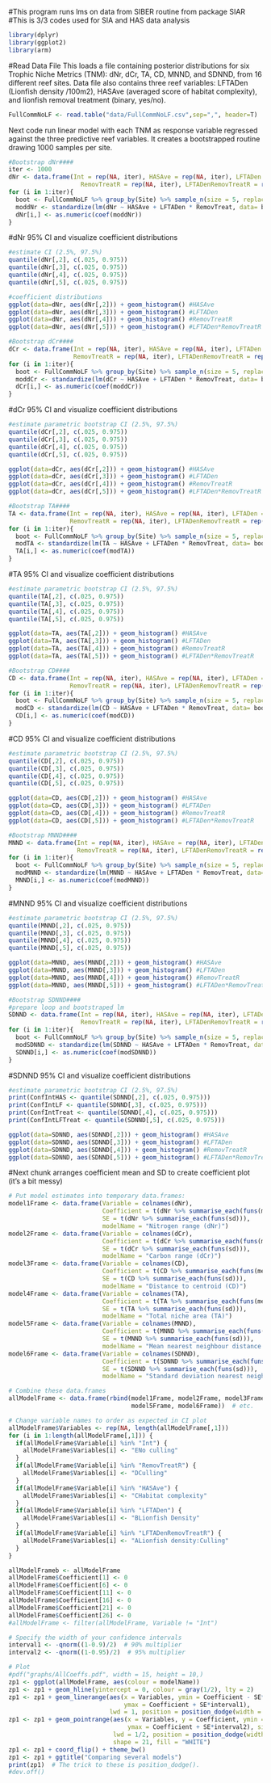 #This program runs lms on data from SIBER routine from package SIAR
#This is 3/3 codes used for SIA and HAS data analysis

```r
library(dplyr)
library(ggplot2)
library(arm)
```

#Read Data File
This loads a file containing posterior distributions for six Trophic Niche Metrics (TNM): dNr, dCr, TA, CD, MNND, and SDNND, from 16 different reef sites. Data file also contains three reef variables: LFTADen (Lionfish density /100m2), HASAve (averaged score of habitat complexity), and lionfish removal treatment (binary, yes/no).

```r
FullCommNoLF <- read.table("data/FullCommNoLF.csv",sep=",", header=T)
```

Next code run linear model with each TNM as response variable regressed against the three predictive reef variables. It creates a bootstrapped routine drawing 1000 samples per site. 

```r
#Bootstrap dNr####
iter <- 1000
dNr <- data.frame(Int = rep(NA, iter), HASAve = rep(NA, iter), LFTADen = rep(NA, iter), 
                    RemovTreatR = rep(NA, iter), LFTADenRemovTreatR = rep(NA, iter))
for (i in 1:iter){
  boot <- FullCommNoLF %>% group_by(Site) %>% sample_n(size = 5, replace = T)
  moddNr <- standardize(lm(dNr ~ HASAve + LFTADen * RemovTreat, data= boot))
  dNr[i,] <- as.numeric(coef(moddNr))  
} 
```

#dNr 95% CI and visualize coefficient distributions

```r
#estimate CI (2.5%, 97.5%) 
quantile(dNr[,2], c(.025, 0.975))
quantile(dNr[,3], c(.025, 0.975))
quantile(dNr[,4], c(.025, 0.975))
quantile(dNr[,5], c(.025, 0.975))

#coefficient distributions
ggplot(data=dNr, aes(dNr[,2])) + geom_histogram() #HASAve
ggplot(data=dNr, aes(dNr[,3])) + geom_histogram() #LFTADen
ggplot(data=dNr, aes(dNr[,4])) + geom_histogram() #RemovTreatR
ggplot(data=dNr, aes(dNr[,5])) + geom_histogram() #LFTADen*RemovTreatR
```


```r
#Bootstrap dCr####
dCr <- data.frame(Int = rep(NA, iter), HASAve = rep(NA, iter), LFTADen = rep(NA, iter), 
                  RemovTreatR = rep(NA, iter), LFTADenRemovTreatR = rep(NA, iter))
for (i in 1:iter){
  boot <- FullCommNoLF %>% group_by(Site) %>% sample_n(size = 5, replace = T)
  moddCr <- standardize(lm(dCr ~ HASAve + LFTADen * RemovTreat, data= boot))
  dCr[i,] <- as.numeric(coef(moddCr))  
} 
```

#dCr 95% CI and visualize coefficient distributions

```r
#estimate parametric bootstrap CI (2.5%, 97.5%) 
quantile(dCr[,2], c(.025, 0.975))
quantile(dCr[,3], c(.025, 0.975))
quantile(dCr[,4], c(.025, 0.975))
quantile(dCr[,5], c(.025, 0.975))

ggplot(data=dCr, aes(dCr[,2])) + geom_histogram() #HASAve
ggplot(data=dCr, aes(dCr[,3])) + geom_histogram() #LFTADen
ggplot(data=dCr, aes(dCr[,4])) + geom_histogram() #RemovTreatR
ggplot(data=dCr, aes(dCr[,5])) + geom_histogram() #LFTADen*RemovTreatR
```


```r
#Bootstrap TA####
TA <- data.frame(Int = rep(NA, iter), HASAve = rep(NA, iter), LFTADen = rep(NA, iter), 
                 RemovTreatR = rep(NA, iter), LFTADenRemovTreatR = rep(NA, iter))
for (i in 1:iter){
  boot <- FullCommNoLF %>% group_by(Site) %>% sample_n(size = 5, replace = T)
  modTA <- standardize(lm(TA ~ HASAve + LFTADen * RemovTreat, data= boot))
  TA[i,] <- as.numeric(coef(modTA))  
}
```

#TA 95% CI and visualize coefficient distributions

```r
#estimate parametric bootstrap CI (2.5%, 97.5%) 
quantile(TA[,2], c(.025, 0.975))
quantile(TA[,3], c(.025, 0.975))
quantile(TA[,4], c(.025, 0.975))
quantile(TA[,5], c(.025, 0.975))

ggplot(data=TA, aes(TA[,2])) + geom_histogram() #HASAve
ggplot(data=TA, aes(TA[,3])) + geom_histogram() #LFTADen
ggplot(data=TA, aes(TA[,4])) + geom_histogram() #RemovTreatR
ggplot(data=TA, aes(TA[,5])) + geom_histogram() #LFTADen*RemovTreatR
```


```r
#Bootstrap CD####
CD <- data.frame(Int = rep(NA, iter), HASAve = rep(NA, iter), LFTADen = rep(NA, iter), 
                 RemovTreatR = rep(NA, iter), LFTADenRemovTreatR = rep(NA, iter))
for (i in 1:iter){
  boot <- FullCommNoLF %>% group_by(Site) %>% sample_n(size = 5, replace = T)
  modCD <- standardize(lm(CD ~ HASAve + LFTADen * RemovTreat, data= boot))
  CD[i,] <- as.numeric(coef(modCD))  
} 
```

#CD 95% CI and visualize coefficient distributions

```r
#estimate parametric bootstrap CI (2.5%, 97.5%) 
quantile(CD[,2], c(.025, 0.975))
quantile(CD[,3], c(.025, 0.975))
quantile(CD[,4], c(.025, 0.975))
quantile(CD[,5], c(.025, 0.975))

ggplot(data=CD, aes(CD[,2])) + geom_histogram() #HASAve
ggplot(data=CD, aes(CD[,3])) + geom_histogram() #LFTADen
ggplot(data=CD, aes(CD[,4])) + geom_histogram() #RemovTreatR
ggplot(data=CD, aes(CD[,5])) + geom_histogram() #LFTADen*RemovTreatR
```


```r
#Bootstrap MNND####
MNND <- data.frame(Int = rep(NA, iter), HASAve = rep(NA, iter), LFTADen = rep(NA, iter), 
                   RemovTreatR = rep(NA, iter), LFTADenRemovTreatR = rep(NA, iter))
for (i in 1:iter){
  boot <- FullCommNoLF %>% group_by(Site) %>% sample_n(size = 5, replace = T)
  modMNND <- standardize(lm(MNND ~ HASAve + LFTADen * RemovTreat, data= boot))
  MNND[i,] <- as.numeric(coef(modMNND))  
} 
```

#MNND 95% CI and visualize coefficient distributions

```r
#estimate parametric bootstrap CI (2.5%, 97.5%) 
quantile(MNND[,2], c(.025, 0.975))
quantile(MNND[,3], c(.025, 0.975))
quantile(MNND[,4], c(.025, 0.975))
quantile(MNND[,5], c(.025, 0.975))

ggplot(data=MNND, aes(MNND[,2])) + geom_histogram() #HASAve
ggplot(data=MNND, aes(MNND[,3])) + geom_histogram() #LFTADen
ggplot(data=MNND, aes(MNND[,4])) + geom_histogram() #RemovTreatR
ggplot(data=MNND, aes(MNND[,5])) + geom_histogram() #LFTADen*RemovTreatR
```


```r
#Bootstrap SDNND####
#prepare loop and bootstraped lm
SDNND <- data.frame(Int = rep(NA, iter), HASAve = rep(NA, iter), LFTADen = rep(NA, iter), 
                    RemovTreatR = rep(NA, iter), LFTADenRemovTreatR = rep(NA, iter))
for (i in 1:iter){
  boot <- FullCommNoLF %>% group_by(Site) %>% sample_n(size = 5, replace = T)
  modSDNND <- standardize(lm(SDNND ~ HASAve + LFTADen * RemovTreat, data= boot))
  SDNND[i,] <- as.numeric(coef(modSDNND))  
} 
```

#SDNND 95% CI and visualize coefficient distributions

```r
#estimate parametric bootstrap CI (2.5%, 97.5%) 
print(ConfIntHAS <- quantile(SDNND[,2], c(.025, 0.975)))
print(ConfIntLF <- quantile(SDNND[,3], c(.025, 0.975)))
print(ConfIntTreat <- quantile(SDNND[,4], c(.025, 0.975)))
print(ConfIntLFTreat <- quantile(SDNND[,5], c(.025, 0.975)))

ggplot(data=SDNND, aes(SDNND[,2])) + geom_histogram() #HASAve
ggplot(data=SDNND, aes(SDNND[,3])) + geom_histogram() #LFTADen
ggplot(data=SDNND, aes(SDNND[,4])) + geom_histogram() #RemovTreatR
ggplot(data=SDNND, aes(SDNND[,5])) + geom_histogram() #LFTADen*RemovTreatR
```

#Next chunk arranges coefficient mean and SD to create coefficient plot (it's a bit messy)

```r
# Put model estimates into temporary data.frames:
model1Frame <- data.frame(Variable = colnames(dNr),
                          Coefficient = t(dNr %>% summarise_each(funs(mean))),
                          SE = t(dNr %>% summarise_each(funs(sd))),
                          modelName = "Nitrogen range (dNr)")
model2Frame <- data.frame(Variable = colnames(dCr),
                          Coefficient = t(dCr %>% summarise_each(funs(mean))),
                          SE = t(dCr %>% summarise_each(funs(sd))),
                          modelName = "Carbon range (dCr)")
model3Frame <- data.frame(Variable = colnames(CD),
                          Coefficient = t(CD %>% summarise_each(funs(mean))),
                          SE = t(CD %>% summarise_each(funs(sd))),
                          modelName = "Distance to centroid (CD)")
model4Frame <- data.frame(Variable = colnames(TA),
                          Coefficient = t(TA %>% summarise_each(funs(mean))),
                          SE = t(TA %>% summarise_each(funs(sd))),
                          modelName = "Total niche area (TA)")
model5Frame <- data.frame(Variable = colnames(MNND),
                          Coefficient = t(MNND %>% summarise_each(funs(mean))),
                          SE = t(MNND %>% summarise_each(funs(sd))),
                          modelName = "Mean nearest neighbour distance (MNND)")
model6Frame <- data.frame(Variable = colnames(SDNND),
                          Coefficient = t(SDNND %>% summarise_each(funs(mean))),
                          SE = t(SDNND %>% summarise_each(funs(sd))),
                          modelName = "Standard deviation nearest neighbour distance (SDNND)")

# Combine these data.frames
allModelFrame <- data.frame(rbind(model1Frame, model2Frame, model3Frame, model4Frame,
                                  model5Frame, model6Frame))  # etc.

# Change variable names to order as expected in CI plot
allModelFrame$Variables <- rep(NA, length(allModelFrame[,1]))
for (i in 1:length(allModelFrame[,1])) {
  if(allModelFrame$Variable[i] %in% "Int") {
    allModelFrame$Variables[i] <- "ENo culling" 
  } 
  if(allModelFrame$Variable[i] %in% "RemovTreatR") {
    allModelFrame$Variables[i] <- "DCulling" 
  }
  if(allModelFrame$Variable[i] %in% "HASAve") {
    allModelFrame$Variables[i] <- "CHabitat complexity" 
  }
  if(allModelFrame$Variable[i] %in% "LFTADen") {
    allModelFrame$Variables[i] <- "BLionfish Density" 
  }
  if(allModelFrame$Variable[i] %in% "LFTADenRemovTreatR") {
    allModelFrame$Variables[i] <- "ALionfish density:Culling" 
  }
}

allModelFrameb <- allModelFrame
allModelFrame$Coefficient[1] <- 0
allModelFrame$Coefficient[6] <- 0
allModelFrame$Coefficient[11] <- 0
allModelFrame$Coefficient[16] <- 0
allModelFrame$Coefficient[21] <- 0
allModelFrame$Coefficient[26] <- 0
#allModelFrame <- filter(allModelFrame, Variable != "Int")

# Specify the width of your confidence intervals
interval1 <- -qnorm((1-0.9)/2)  # 90% multiplier
interval2 <- -qnorm((1-0.95)/2)  # 95% multiplier

# Plot
#pdf("graphs/AllCoeffs.pdf", width = 15, height = 10,)
zp1 <- ggplot(allModelFrame, aes(colour = modelName))
zp1 <- zp1 + geom_hline(yintercept = 0, colour = gray(1/2), lty = 2)
zp1 <- zp1 + geom_linerange(aes(x = Variables, ymin = Coefficient - SE*interval1,
                                ymax = Coefficient + SE*interval1),
                            lwd = 1, position = position_dodge(width = 1/2))
zp1 <- zp1 + geom_pointrange(aes(x = Variables, y = Coefficient, ymin = Coefficient - SE*interval2,
                                 ymax = Coefficient + SE*interval2), size = 0.8,
                             lwd = 1/2, position = position_dodge(width = 1/2),
                             shape = 21, fill = "WHITE")
zp1 <- zp1 + coord_flip() + theme_bw() 
zp1 <- zp1 + ggtitle("Comparing several models")
print(zp1)  # The trick to these is position_dodge().
#dev.off()
```


